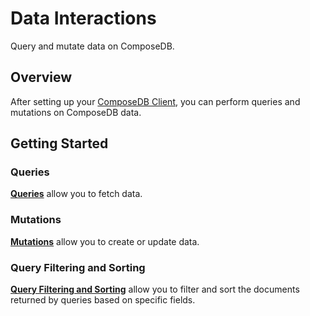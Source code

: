 # Data Interactions
Query and mutate data on ComposeDB.

## Overview
After setting up your [ComposeDB Client](../../guides/composedb-client/javascript-client.mdx), you can perform queries and mutations on ComposeDB data.

## Getting Started

### Queries

[**Queries**](../../guides/data-interactions/queries.mdx) allow you to fetch data.

### Mutations

[**Mutations**](../../guides/data-interactions/mutations.mdx) allow you to create or update data. 

### Query Filtering and Sorting

[**Query Filtering and Sorting**](../../guides/data-interactions/filtering-and-sorting.mdx) allow you to filter and sort the documents returned by queries based on specific fields.